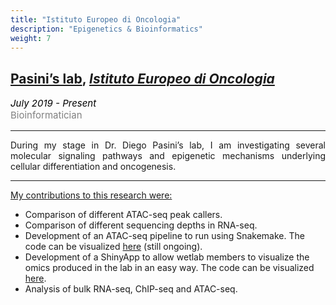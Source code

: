 ```yaml
---
title: "Istituto Europeo di Oncologia"
description: "Epigenetics & Bioinformatics"
weight: 7
---
```


<style>
    p {text-align: justify;}
</style>

## <a href="https://www.research.ieo.it/research-and-technology/principal-investigators/epigenetic-mechanisms-in-cancer/" target="_blank">Pasini's lab</a>, <a href="https://www.research.ieo.it/" target="_blank"><i>Istituto Europeo di Oncologia</i></a>

<p style='font-size:15px;color:gray'><em style='color:black;'>*July 2019 - Present*</em><br>
Bioinformatician</p>

---

During my stage in Dr. Diego Pasini's lab, I am investigating several molecular signaling pathways and epigenetic mechanisms underlying cellular differentiation and oncogenesis. 

---

<ins>My contributions to this research were:</ins>

* Comparison of different ATAC-seq peak callers. <br>
* Comparison of different sequencing depths in RNA-seq. <br>
* Development of an ATAC-seq pipeline to run using Snakemake. The code can be visualized [here](https://github.com/amitjavilaventura/ATACseq-snakemake) (still ongoing). <br>
* Development of a ShinyApp to allow wetlab members to visualize the omics produced in the lab in an easy way. The code can be visualized [here](https://github.com/amitjavilaventura/DPomics). <br>
* Analysis of bulk RNA-seq, ChIP-seq and ATAC-seq. <br>



<!--
* Analysis of the CRC-related ignorome.
-->

<!--
---
<span style="text-decoration:underline">Related publications:</span>
-->

<!--
---
<span style="text-decoration:underline">Collaborations:</span>
-->


